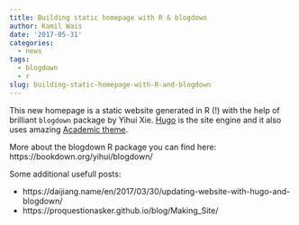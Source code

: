 ```yaml
---
title: Building static homepage with R & blogdown
author: Kamil Wais
date: '2017-05-31'
categories:
  - news
tags:
  - blogdown
  - r
slug: building-static-homepage-with-R-and-blogdown
---
```


This new homepage is a static website generated in R (!) with the help of brilliant  `blogdown` package by Yihui Xie. [Hugo](http://gohugo.io/) is the site engine and it also uses amazing [Academic theme](https://github.com/gcushen/hugo-academic). 

More about the blogdown R package you can find here:
https://bookdown.org/yihui/blogdown/

Some additional usefull posts:

* https://daijiang.name/en/2017/03/30/updating-website-with-hugo-and-blogdown/
* https://proquestionasker.github.io/blog/Making_Site/



